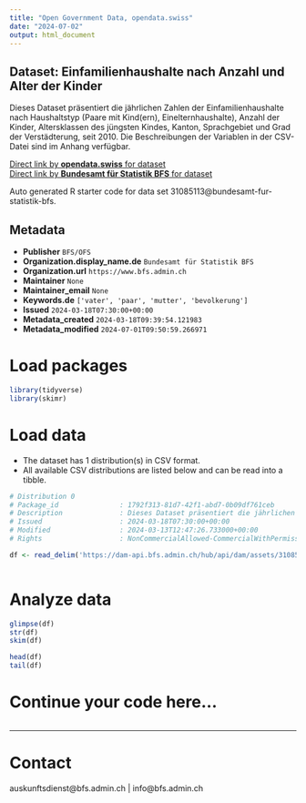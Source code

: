 ```yaml
---
title: "Open Government Data, opendata.swiss"
date: "2024-07-02"
output: html_document
---
```


## Dataset: Einfamilienhaushalte nach Anzahl und Alter der Kinder

Dieses Dataset präsentiert die jährlichen Zahlen der Einfamilienhaushalte nach Haushaltstyp (Paare mit Kind(ern), Einelternhaushalte), Anzahl der Kinder, Altersklassen des jüngsten Kindes, Kanton, Sprachgebiet und Grad der Verstädterung, seit 2010. Die Beschreibungen der Variablen in der CSV-Datei sind im Anhang verfügbar.

[Direct link by **opendata.swiss** for dataset](https://opendata.swiss/de/dataset/einfamilienhaushalte-nach-anzahl-und-alter-der-kinder)<br>
[Direct link by **Bundesamt für Statistik BFS** for dataset](https://www.bfs.admin.ch/asset/de/ts-x-40.02.01.02.06)

Auto generated R starter code for data set 31085113@bundesamt-fur-statistik-bfs.

## Metadata

- **Publisher** `BFS/OFS`
- **Organization.display_name.de** `Bundesamt für Statistik BFS`
- **Organization.url** `https://www.bfs.admin.ch`
- **Maintainer** `None`
- **Maintainer_email** `None`
- **Keywords.de** `['vater', 'paar', 'mutter', 'bevolkerung']`
- **Issued** `2024-03-18T07:30:00+00:00`
- **Metadata_created** `2024-03-18T09:39:54.121983`
- **Metadata_modified** `2024-07-01T09:50:59.266971`


# Load packages

```r

library(tidyverse)
library(skimr)

```

# Load data

-   The dataset has 1 distribution(s) in CSV format.
-   All available CSV distributions are listed below and can be read into a tibble.

```r

# Distribution 0
# Package_id               : 1792f313-81d7-42f1-abd7-0b09df761ceb
# Description              : Dieses Dataset präsentiert die jährlichen Zahlen der Einfamilienhaushalte nach Haushaltstyp (Paare mit Kind(ern), Einelternhaushalte), Anzahl der Kinder, Altersklassen des jüngsten Kindes, Kanton, Sprachgebiet und Grad der Verstädterung, seit 2010. Die Beschreibungen der Variablen in der CSV-Datei sind im Anhang verfügbar.
# Issued                   : 2024-03-18T07:30:00+00:00
# Modified                 : 2024-03-13T12:47:26.733000+00:00
# Rights                   : NonCommercialAllowed-CommercialWithPermission-ReferenceRequired

df <- read_delim('https://dam-api.bfs.admin.ch/hub/api/dam/assets/31085120/master')



```

# Analyze data

```r

glimpse(df)
str(df)
skim(df)

head(df)
tail(df)

```

# Continue your code here...

```r

```

------------------------------------------------------------------------

# Contact

auskunftsdienst@bfs.admin.ch | info@bfs.admin.ch
